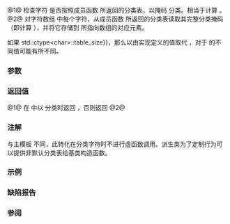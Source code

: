 {{cpp/locale/ctype_char/title|is}}
{{cpp/locale/ctype/navbar}}
{{dcl begin}}
{{dcl header|locale}}
{{dcl|num=1|1=
bool is( mask m, char c ) const;
}}
{{dcl|num=2|1=
const char* is( const char* low, const char* high, mask* vec ) const;
}}
{{dcl end}}

@1@ 检查字符 {{c|c}} 是否按照成员函数 {{c|table()}} 所返回的分类表，以掩码 {{c|m}} 分类。相当于计算 {{c|table()[(unsigned char)c] &amp; m}}。
@2@ 对字符数组 {{tt|[low, high)}} 中每个字符，从成员函数 {{c|table()}} 所返回的分类表读取其完整分类掩码（即计算 {{c|table()[(unsigned char)*p]}}），并将它存储到 {{c|vec}} 所指向数组的对应元素。

如果 {{c|(unsigned char)c &gt;{{=}} std::ctype&lt;char&gt;::table_size}}，那么以由实现定义的值取代 {{c|table()[(unsigned char)c]}}，对于 {{c|c}} 的不同值可能有所不同。

===参数===
{{par begin}}
{{par|c|要分类的字符}}
{{par|m|用于分类单个字符的掩码}}
{{par|low|指向要分类的字符数组中首字符的指针}}
{{par|high|要分类的字符数组的尾后一位置指针}}
{{par|vec|指向要填充的掩码数组首元素的指针}}
{{par end}}

===返回值===
@1@ {{c|c}} 在 {{c|table()}} 中以 {{c|m}} 分类时返回 {{c|true}}，否则返回 {{c|false}}
@2@ {{c|high}}

===注解===
与主模板 {{c|std::ctype}} 不同，此特化在分类字符时不进行虚函数调用。派生类为了定制行为可以提供非默认分类表给基类构造函数。

===示例===
{{example}}

===缺陷报告===
{{dr list begin}}
{{dr list item|wg=lwg|dr=28|std=C++98|before=重载 (2) 将来自 {{c|vec}} 的值复制到了 {{c|table()}} 中，这与预期行为相反|after=已改正}}
{{dr list end}}

===参阅===
{{dsc begin}}
{{dsc inc|cpp/locale/ctype/dsc do_is}}
{{dsc end}}

{{langlinks|en|ja}}